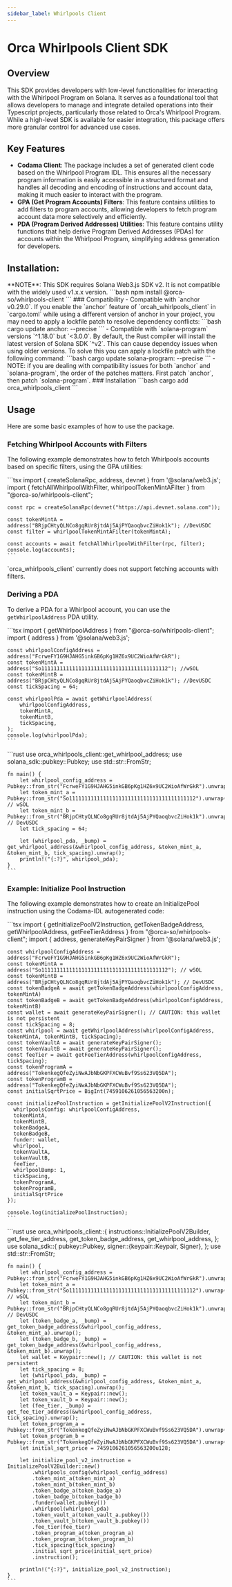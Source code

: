 ```yaml
---
sidebar_label: Whirlpools Client
---
```


# Orca Whirlpools Client SDK

## Overview
This SDK provides developers with low-level functionalities for interacting with the Whirlpool Program on Solana. It serves as a foundational tool that allows developers to manage and integrate detailed operations into their Typescript projects, particularly those related to Orca's Whirlpool Program. While a high-level SDK is available for easier integration, this package offers more granular control for advanced use cases.

## Key Features
- **Codama Client**: The package includes a set of generated client code based on the Whirlpool Program IDL. This ensures all the necessary program information is easily accessible in a structured format and handles all decoding and encoding of instructions and account data, making it much easier to interact with the program.
- **GPA (Get Program Accounts) Filters**: This feature contains utilities to add filters to program accounts, allowing developers to fetch program account data more selectively and efficiently.
- **PDA (Program Derived Addresses) Utilities**: This feature contains utility functions that help derive Program Derived Addresses (PDAs) for accounts within the Whirlpool Program, simplifying address generation for developers.

## Installation:

<Tabs groupId="programming-languages">
  <TabItem value="ts" label="Typescript" default>
    **NOTE**: This SDK requires Solana Web3.js SDK v2. It is not compatible with the widely used v1.x.x version.
    ```bash
    npm install @orca-so/whirlpools-client
    ```
  </TabItem>
  <TabItem value="rust" label="Rust">
    ### Compatibility
    - Compatible with `anchor v0.29.0`. If you enable the `anchor` feature of `orcah_whirlpools_client` in `cargo.toml` while using a different version of anchor in your project, you may need to apply a lockfile patch to resolve dependency conflicts:
      ```bash
      cargo update anchor:<current-version> --precise <required-version>
      ```  
    - Compatible with `solana-program` versions `^1.18.0` but `<3.0.0`. By default, the Rust compiler will install the latest version of Solana SDK `^v2`. This can cause dependcy issues when using older versions. To solve this you can apply a lockfile patch with the following command:
      ```bash
      cargo update solana-program:<current-version> --precise <required-version>
      ```
    - NOTE: if you are dealing with compatibility issues for both `anchor` and `solana-program`, the order of the patches matters. First patch `anchor`, then patch `solana-program`.
    ### Installation
    ```bash
    cargo add orca_whirlpools_client
    ```
  </TabItem>
</Tabs>

## Usage
Here are some basic examples of how to use the package.

### Fetching Whirlpool Accounts with Filters
The following example demonstrates how to fetch Whirlpools accounts based on specific filters, using the GPA utilities:

<Tabs groupId="programming-languages">
  <TabItem value="ts" label="Typescript" default>
    ```tsx
    import { createSolanaRpc, address, devnet } from '@solana/web3.js';
    import { fetchAllWhirlpoolWithFilter, whirlpoolTokenMintAFilter } from "@orca-so/whirlpools-client";

    const rpc = createSolanaRpc(devnet("https://api.devnet.solana.com"));

    const tokenMintA = address("BRjpCHtyQLNCo8gqRUr8jtdAj5AjPYQaoqbvcZiHok1k"); //DevUSDC
    const filter = whirlpoolTokenMintAFilter(tokenMintA);

    const accounts = await fetchAllWhirlpoolWithFilter(rpc, filter);
    console.log(accounts);
    ```
  </TabItem>
  <TabItem value="rust" label="Rust">
    `orca_whirlpools_client` currently does not support fetching accounts with filters.
  </TabItem>
</Tabs>



### Deriving a PDA
To derive a PDA for a Whirlpool account, you can use the `getWhirlpoolAddress` PDA utility.

<Tabs groupId="programming-languages">
  <TabItem value="ts" label="Typescript" default>
    ```tsx
    import { getWhirlpoolAddress } from "@orca-so/whirlpools-client";
    import { address } from '@solana/web3.js';

    const whirlpoolConfigAddress = address("FcrweFY1G9HJAHG5inkGB6pKg1HZ6x9UC2WioAfWrGkR");
    const tokenMintA = address("So11111111111111111111111111111111111111112"); //wSOL
    const tokenMintB = address("BRjpCHtyQLNCo8gqRUr8jtdAj5AjPYQaoqbvcZiHok1k"); //DevUSDC
    const tickSpacing = 64;

    const whirlpoolPda = await getWhirlpoolAddress(
        whirlpoolConfigAddress,
        tokenMintA,
        tokenMintB,
        tickSpacing,
    );
    console.log(whirlpoolPda);
    ```
  </TabItem>
  <TabItem value="rust" label="Rust">
    ```rust
    use orca_whirlpools_client::get_whirlpool_address;
    use solana_sdk::pubkey::Pubkey;
    use std::str::FromStr;

    fn main() {
        let whirlpool_config_address = Pubkey::from_str("FcrweFY1G9HJAHG5inkGB6pKg1HZ6x9UC2WioAfWrGkR").unwrap();
        let token_mint_a = Pubkey::from_str("So11111111111111111111111111111111111111112").unwrap(); // wSOL
        let token_mint_b = Pubkey::from_str("BRjpCHtyQLNCo8gqRUr8jtdAj5AjPYQaoqbvcZiHok1k").unwrap(); // DevUSDC
        let tick_spacing = 64;

        let (whirlpool_pda, _bump) = get_whirlpool_address(&whirlpool_config_address, &token_mint_a, &token_mint_b, tick_spacing).unwrap();
        println!("{:?}", whirlpool_pda);
    }
    ```
  </TabItem>
</Tabs>

### Example: Initialize Pool Instruction
The following example demonstrates how to create an InitializePool instruction using the Codama-IDL autogenerated code:

<Tabs groupId="programming-languages">
  <TabItem value="ts" label="Typescript" default>
    ```tsx
    import { getInitializePoolV2Instruction, getTokenBadgeAddress, getWhirlpoolAddress, getFeeTierAddress } from "@orca-so/whirlpools-client";
    import { address, generateKeyPairSigner } from '@solana/web3.js';

    const whirlpoolConfigAddress = address("FcrweFY1G9HJAHG5inkGB6pKg1HZ6x9UC2WioAfWrGkR");
    const tokenMintA = address("So11111111111111111111111111111111111111112"); // wSOL
    const tokenMintB = address("BRjpCHtyQLNCo8gqRUr8jtdAj5AjPYQaoqbvcZiHok1k"); // DevUSDC
    const tokenBadgeA = await getTokenBadgeAddress(whirlpoolConfigAddress, tokenMintA)
    const tokenBadgeB = await getTokenBadgeAddress(whirlpoolConfigAddress, tokenMintB)
    const wallet = await generateKeyPairSigner(); // CAUTION: this wallet is not persistent
    const tickSpacing = 8;
    const whirlpool = await getWhirlpoolAddress(whirlpoolConfigAddress, tokenMintA, tokenMintB, tickSpacing);
    const tokenVaultA = await generateKeyPairSigner();
    const tokenVaultB = await generateKeyPairSigner();
    const feeTier = await getFeeTierAddress(whirlpoolConfigAddress, tickSpacing);
    const tokenProgramA = address("TokenkegQfeZyiNwAJbNbGKPFXCWuBvf9Ss623VQ5DA");
    const tokenProgramB = address("TokenkegQfeZyiNwAJbNbGKPFXCWuBvf9Ss623VQ5DA");
    const initialSqrtPrice = BigInt(7459106261056563200n);

    const initializePoolInstruction = getInitializePoolV2Instruction({
      whirlpoolsConfig: whirlpoolConfigAddress,
      tokenMintA,
      tokenMintB,
      tokenBadgeA,
      tokenBadgeB,
      funder: wallet,
      whirlpool,
      tokenVaultA,
      tokenVaultB,
      feeTier,
      whirlpoolBump: 1,
      tickSpacing,
      tokenProgramA,
      tokenProgramB,
      initialSqrtPrice
    });

    console.log(initializePoolInstruction);
    ```
  </TabItem>
  <TabItem value="rust" label="Rust">
    ```rust
    use orca_whirlpools_client::{
        instructions::InitializePoolV2Builder,
        get_fee_tier_address,
        get_token_badge_address,
        get_whirlpool_address,
    };
    use solana_sdk::{
        pubkey::Pubkey,
        signer::{keypair::Keypair, Signer},
    };
    use std::str::FromStr;

    fn main() {
        let whirlpool_config_address = Pubkey::from_str("FcrweFY1G9HJAHG5inkGB6pKg1HZ6x9UC2WioAfWrGkR").unwrap();
        let token_mint_a = Pubkey::from_str("So11111111111111111111111111111111111111112").unwrap(); // wSOL
        let token_mint_b = Pubkey::from_str("BRjpCHtyQLNCo8gqRUr8jtdAj5AjPYQaoqbvcZiHok1k").unwrap(); // DevUSDC
        let (token_badge_a, _bump) = get_token_badge_address(&whirlpool_config_address, &token_mint_a).unwrap();
        let (token_badge_b, _bump) = get_token_badge_address(&whirlpool_config_address, &token_mint_b).unwrap();
        let wallet = Keypair::new(); // CAUTION: this wallet is not persistent
        let tick_spacing = 8;
        let (whirlpool_pda, _bump) = get_whirlpool_address(&whirlpool_config_address, &token_mint_a, &token_mint_b, tick_spacing).unwrap();
        let token_vault_a = Keypair::new();
        let token_vault_b = Keypair::new();
        let (fee_tier, _bump) = get_fee_tier_address(&whirlpool_config_address, tick_spacing).unwrap();
        let token_program_a = Pubkey::from_str("TokenkegQfeZyiNwAJbNbGKPFXCWuBvf9Ss623VQ5DA").unwrap();
        let token_program_b = Pubkey::from_str("TokenkegQfeZyiNwAJbNbGKPFXCWuBvf9Ss623VQ5DA").unwrap();
        let initial_sqrt_price = 7459106261056563200u128;

        let initialize_pool_v2_instruction = InitializePoolV2Builder::new()
            .whirlpools_config(whirlpool_config_address)
            .token_mint_a(token_mint_a)
            .token_mint_b(token_mint_b)
            .token_badge_a(token_badge_a)
            .token_badge_b(token_badge_b)
            .funder(wallet.pubkey())
            .whirlpool(whirlpool_pda)
            .token_vault_a(token_vault_a.pubkey())
            .token_vault_b(token_vault_b.pubkey())
            .fee_tier(fee_tier)
            .token_program_a(token_program_a)
            .token_program_b(token_program_b)
            .tick_spacing(tick_spacing)
            .initial_sqrt_price(initial_sqrt_price)
            .instruction();

        println!("{:?}", initialize_pool_v2_instruction);
    }
    ```
  </TabItem>
</Tabs>
